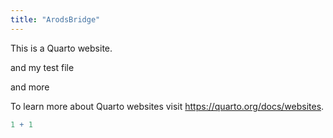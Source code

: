 ```yaml
---
title: "ArodsBridge"
---
```


This is a Quarto website.

and my test file

and more

To learn more about Quarto websites visit <https://quarto.org/docs/websites>.

```r
1 + 1
```

